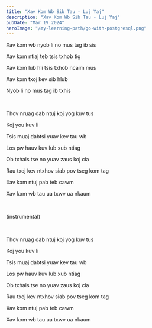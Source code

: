 ```yaml
---
title: "Xav Kom Wb Sib Tau - Luj Yaj"
description: "Xav Kom Wb Sib Tau - Luj Yaj"
pubDate: "Mar 19 2024"
heroImage: "/my-learning-path/go-with-postgresql.png"
---
```


Xav kom wb nyob li no mus tag ib sis

Xav kom ntiaj teb tsis txhob tig

Xav kom lub hli tsis txhob ncaim mus

Xav kom txoj kev sib hlub

Nyob li no mus tag ib txhis

<br />

Thov nruag dab ntuj koj yog kuv tus

Koj you kuv li

Tsis muaj dabtsi yuav kev tau wb

Los pw hauv kuv lub xub ntiag

Ob txhais tse no yuav zaus koj cia

Rau txoj kev ntxhov siab pov tseg kom tag

Xav kom ntuj pab teb cawm

Xav kom wb tau ua txwv ua nkaum

<br />

(instrumental)

<br />

Thov nruag dab ntuj koj yog kuv tus

Koj you kuv li

Tsis muaj dabtsi yuav kev tau wb

Los pw hauv kuv lub xub ntiag

Ob txhais tse no yuav zaus koj cia

Rau txoj kev ntxhov siab pov tseg kom tag

Xav kom ntuj pab teb cawm

Xav kom wb tau ua txwv ua nkaum
